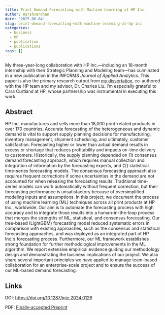 ```yaml
---
title: Print Demand Forecasting with Machine Learning at HP Inc.
author: Harshvardhan
date: '2025-06-04'
slug: print-demand-forecasting-with-machine-learning-at-hp-inc
categories:
  - business
  - HP
  - publication
  - publications
tags: []
---
```


My three-year-long collaboration with HP Inc.—including an 18-month internship with their Strategic Planning and Modeling team—has culminated in a new publication in the *INFORMS Journal of Applied Analytics*.
This paper is also the primary research output from [my dissertation](/phd/), co-authored with the HP team and my advisor, Dr. Charles Liu.
I’m especially grateful to Cara Curtland at HP, whose partnership was instrumental in executing this work.

## Abstract

HP Inc. manufactures and sells more than 18,000 print-related products in over 170 countries.
Accurate forecasting of the heterogeneous and dynamic demand is vital to support supply planning decisions for manufacturing, inventory management, shipment scheduling, and ultimately, customer satisfaction.
Forecasting higher or lower than actual demand results in excess or shortage that reduces profitability and impacts on-time delivery to customers.
Historically, the supply planning depended on (1) consensus demand forecasting approach, which requires manual collection and integration of information by the forecasting experts, and (2) statistical time-series forecasting models.
The consensus forecasting approach also requires frequent corrections if some uncertainties in the demand are not accounted for when releasing the forecasting results.
Traditional time-series models can work automatically without frequent correction, but their forecasting performance is unsatisfactory because of oversimplified modeling inputs and assumptions.
In this project, we document the process of using machine learning (ML) techniques across all print products at HP Inc., worldwide.
Our aim is to automate the forecasting process with high accuracy and to integrate those results into a human-in-the-loop process that merges the strengths of ML, statistical, and consensus forecasting.
Our tree-based (LightGBM) forecasting model reduced systematic errors in comparison with existing approaches, such as the consensus and statistical forecasting approaches, and was deployed as an integrated part of HP Inc.’s forecasting process.
Furthermore, our ML framework establishes strong foundation for further methodological improvements in the ML algorithm.
We report extensive empirical evidence guiding our methodology design and demonstrating the business implications of our project.
We also share several important principles we have applied to manage team-based collaboration for an enterprise-scale project and to ensure the success of our ML-based demand forecasting.

## Links

DOI: <https://doi.org/10.1287/inte.2024.0126>

PDF: [Finally-accepted Preprint](https://www.harsh17.in/papers/HP_Paper_IJAA_Preprint.pdf)
